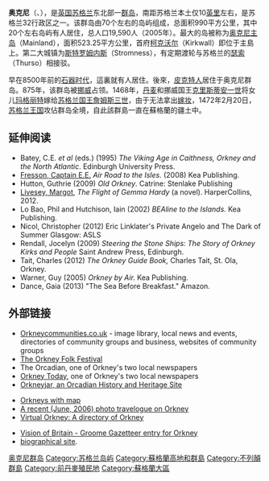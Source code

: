 {{Unreferenced|time=2018-08-27T13:11:13+00:00}}
{{Infobox Scottish island ||official_name = 奥克尼
|scottish name= Orkney
|celtic name = Arcaibh
|meaning of name = “Ork”可能源于一个[[皮克特人|皮克特部落]]的名字，意为“小猪”。<ref name=Waugh>Waugh, Doreen J. "Orkney Place-names" in Omand (2003) p. 116.</ref> 
|image_flag = 2007 Flag of Orkney.svg
|flag_caption = [[奧克尼群島旗幟|旗幟]]
|image_coat = Orkney Islands Arms.jpg
|coat_caption = 徽章
|Map = Orkney Islands UK relief location map.jpg
|GridReference =
|coordinates = {{Coord|59|0|N|3|2|W|type:isle_region:GB-ORK_dim:500000|display=title,inline}}
|norse name = Orkneyjar
|island group = [[北方群島|北方群島]]
|area = {{convert|990|km2|sqmi|abbr=on}}
|area rank =
|highest elevation =
|Population = 22,100 (2017)
|population density = {{convert|52|/sqmi|/km2}}
|population rank =
|main settlement = [[柯克沃尔|柯克沃尔]]
|local authority =奥克尼议会
|references =
}}
'''奥克尼'''（{{Lang-en|Orkney}}、{{Lang-gd|Arcaibh}}），是[[英国|英国]][[苏格兰|苏格兰]]东北部一[[群岛|群岛]]，南距苏格兰本土仅10[[英里|英里]]左右，是苏格兰32行政区之一。该群岛由70个左右的岛屿组成，总面积990平方公里，其中20个左右岛屿有人居住，总人口19,590人（2005年）。最大的岛被称为[[奥克尼主岛|奥克尼主岛]]（Mainland），面积523.25平方公里，首府[[柯克沃尔|柯克沃尔]]（Kirkwall）即位于主島上。第二大城镇为[[斯特罗姆内斯|斯特罗姆内斯]]（Stromness），有定期渡轮与苏格兰的[[瑟索|瑟索]]（Thurso）相接驳。

早在8500年前的[[石器时代|石器时代]]，這裏就有人居住。後來，[[皮克特人|皮克特人]]居住于奥克尼群岛。875年，该群岛被[[挪威|挪威]]占领。1468年，[[丹麦|丹麦]]和挪威国王[[克里斯蒂安一世|克里斯蒂安一世]]将女儿[[蘇格蘭王后丹麥的瑪格麗特|玛格丽特]]嫁给[[蘇格蘭君主列表|苏格兰国王]][[詹姆斯三世_(苏格兰)|詹姆斯三世]]，由于无法拿出[[嫁妆|嫁妆]]，1472年2月20日，[[苏格兰王国|苏格兰王国]]攻佔群岛全境，自此該群島一直在蘇格蘭的疆土中。

==延伸阅读==
{{refbegin}}
* Batey, C.E. ''et al'' (eds.) (1995) ''The Viking Age in Caithness, Orkney and the North Atlantic''. Edinburgh University Press. {{ISBN|978-0-7486-0632-0}}
* [[E._E._Fresson|Fresson, Captain E.E.]] ''Air Road to the Isles.'' (2008) Kea Publishing. {{ISBN|978-0-9518958-9-4}}
* Hutton, Guthrie (2009) ''Old Orkney''. Catrine: Stenlake Publishing {{ISBN|9781840334678}}
* [[Margot_Livesey|Livesey, Margot]], ''The Flight of Gemma Hardy'' (a novel). HarperCollins, 2012. {{ISBN|978-0-06-206422-6}}
* Lo Bao, Phil and Hutchison, Iain (2002) ''BEAline to the Islands.''  Kea Publishing. {{ISBN|978-0-9518958-4-9}}
* Nicol, Christopher (2012) Eric Linklater's Private Angelo and The Dark of Summer Glasgow: ASLS {{ISBN|978-1906841119}}
* Rendall, Jocelyn (2009) ''Steering the Stone Ships: The Story of Orkney Kirks and People'' Saint Andrew Press, Edinburgh. 
* Tait, Charles (2012) ''The Orkney Guide Book,'' Charles Tait, St. Ola, Orkney. {{ISBN|978-0-9517859-8-0}}
* Warner, Guy (2005) ''Orkney by Air.'' Kea Publishing. {{ISBN|978-0-9518958-7-0}}
* Dance, Gaia (2013) "The Sea Before Breakfast." Amazon. {{ISBN|978-1-3015054-8-7}}
{{refend}}

== 外部链接 ==
{{commons|Orkney Islands|Orkney Islands|奥克尼群岛}}
* [http://www.orkneycommunities.co.uk/ Orkneycommunities.co.uk] {{Wayback|url=http://www.orkneycommunities.co.uk/ |date=20070207062908 }}- image library, local news and events, directories of community groups and business, websites of community groups
* [http://www.orkneyfolkfestival.com/ The Orkney Folk Festival] {{Wayback|url=http://www.orkneyfolkfestival.com/ |date=20070111041335 }}
* The Orcadian, one of Orkney's two local newspapers
* [https://web.archive.org/web/20070703084034/http://www.orkneytoday.co.uk/ Orkney Today], one of Orkney's two local newspapers
* [http://www.orkneyjar.com/ Orkneyjar, an Orcadian History and Heritage Site]{{WebCite|url=https://www.webcitation.org/67CGkj3UQ?url=http://www.orkneyjar.com/ |date=20120425212127 |dateformat=iso }}

* [http://www.british-towns.net/scotland/orkney.asp Orkneys with map] {{Wayback|url=http://www.british-towns.net/scotland/orkney.asp |date=20070112013120 }}
* [http://www.gnewton.ca/travel/2006scotland/ A recent (June, 2006) photo travelogue on Orkney] {{Wayback|url=http://www.gnewton.ca/travel/2006scotland/ |date=20070501083721 }}
* [https://web.archive.org/web/20061228114609/http://www.virtualorkney.com/ Virtual Orkney: A directory of Orkney]

* [http://www.visionofbritain.org.uk/descriptions/entry_page.jsp;jsessionid=83591791380FA8D941CC8FB0C7DA218B?text_id=135520&word=NULL Vision of Britain - Groome Gazetteer entry for Orkney] {{Wayback|url=http://www.visionofbritain.org.uk/descriptions/entry_page.jsp;jsessionid=83591791380FA8D941CC8FB0C7DA218B?text_id=135520&word=NULL |date=20070228034448 }}
* [https://web.archive.org/web/20120117120153/http://www.buyorkney.com/roots/biographies biographical site]. 

{{英国行政区划}}
{{苏格兰行政区划}}
{{不列颠群岛|愛爾蘭和不列顛島嶼}}

{{Authority control}}
[[Category:奥克尼群岛|]]
[[Category:苏格兰岛屿|Category:苏格兰岛屿]]
[[Category:蘇格蘭高地和群島|Category:蘇格蘭高地和群島]]
[[Category:不列顛群島|Category:不列顛群島]]
[[Category:前丹麥殖民地|Category:前丹麥殖民地]]
[[Category:蘇格蘭大區|Category:蘇格蘭大區]]